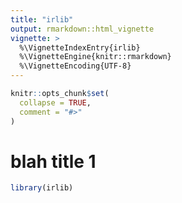 ```yaml
---
title: "irlib"
output: rmarkdown::html_vignette
vignette: >
  %\VignetteIndexEntry{irlib}
  %\VignetteEngine{knitr::rmarkdown}
  %\VignetteEncoding{UTF-8}
---
```


```r
knitr::opts_chunk$set(
  collapse = TRUE,
  comment = "#>"
)
```

# blah title 1 
```r
library(irlib)
```
